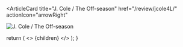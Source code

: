 <ArticleCard
  title="J. Cole / The Off-season"
  href="/review/jcole4L/"
  actionIcon="arrowRight"
>

![J. Cole / The Off-season](../../images/cd/jcole4L.jpg)

</ArticleCard>

  return (
    <>
      {children}
    </>
  );
}